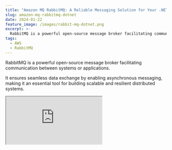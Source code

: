 ```yaml
---
title: "Amazon MQ RabbitMQ: A Reliable Messaging Solution for Your .NET Projects"
slug: amazon-mq-rabbitmq-dotnet
date: 2024-01-22
feature_image: /images/rabbit-mq-dotnet.png
excerpt: >-
  RabbitMQ is a powerful open-source message broker facilitating communication between systems or applications. Let's learn how to get started using RabbitMQ on Amazon MQ from .NET application.
tags:
  - AWS
  - RabbitMQ
---
```

RabbitMQ is a powerful open-source message broker facilitating communication between systems or applications.

It ensures seamless data exchange by enabling asynchronous messaging, making it an essential tool for building scalable and resilient distributed systems.

<iframe src="https://www.youtube.com/embed/4DDAGsXrNAQ?feature=oembed" />

In this post, we will learn how to set up RabbitMQ and start using it from a .NET application to send and receive messages.

_This article is sponsored by AWS and is part of my_ [_RabbitMQ Series_](/blog/tag/rabbitmq/)_._

## Setting Up RabbitMQ

RabbitMQ can be hosted through self-hosted deployments, major cloud providers, containerization with Docker and Kubernetes, managed RabbitMQ providers, etc, offering a wide range of options from complete control to fully managed solutions.

For this post, I will use Amazon MQ, a managed message broker service that supports ActiveMQ and RabbitMQ engine types.

However, you can use [one of the various options that RabbitMQ provides](https://www.rabbitmq.com/download.html) to host your instance, including a local Docker instance.

### Creating RabbitMQ broker on Amazon MQ

[Amazon MQ](https://docs.aws.amazon.com/amazon-mq/latest/developer-guide/welcome.html) is a fully managed message broker service on AWS that supports popular messaging protocols, providing compatibility, reliability, scalability, and security for distributed applications.

Amazon MQ supports Apache ActiveMQ and RabbitMQ engine types.

To create a RabbitMQ message broker, navigate to Amazon MQ in the AWS Console.

Create a new broker and choose RabbitMQ as the broker engine type, as shown below.

![Create a new Amazon MQ broker using the RabbitMQ broker type.](/images/image-1.png)

Create a new Amazon MQ broker using the RabbitMQ broker type.

It then prompts you to choose the deployment mode.

-   **Single-instance broker** → one broker in one Availability Zone, mainly used for development and testing.
-   **Cluster deployment** → logical grouping of three RabbitMQ broker nodes behind a Network Load Balancer, each sharing users, queues, and a distributed state across multiple Availability Zones

![Choose the deployment mode for Amazon MQ Rabbit broker instance - choose between single instance and cluster.](/images/image-2.png)

Choose the deployment mode for Amazon MQ Rabbit broker instance - choose between single instance and cluster.

For purposes of this blog post, I am using a Single instance. However, choose Cluster deployment if you are setting up a production workload.

Once done you can configure the broker name, the instance type, username/password and other advanced configuration required.

![Configure RabbitMQ setting in Amazon MQ.](/images/image-3.png)

Configure RabbitMQ setting in Amazon MQ.

Review and create the RabbitMQ broker instance.

![RabbitMQ broker instance up and running and the details as from the AWS console.](/images/image-5.png)

RabbitMQ broker instance up and running and the details as from the AWS console.

## Creating .NET Application To Send/Receive Messages From RabbitMQ

RabbitMQ is a message broker.

This means you would typically have a sender/producer and a receiver/consumer when building applications on it. The sender sends messages, and the receiver receives and processes them.

To start using the RabbitMQ broker instance set up above, let's first create two console applications - Send and Receive.

To connect and send/receive messages from RabbitMQ, we will use a NuGet package - [RabbitMQ.Client](https://www.nuget.org/packages/RabbitMQ.Client).

Below is a Powershell script to create the Send and Receive .NET console applications and add the required NuGet packages.

It creates a solution file, creates a Send console app with the start-up file as `Send.cs` , adds the NuGet package. It also creates a Receive console app with the start-up file `Receive.cs` and the required packages.

```powershell
# Step 1: Create a new .NET solution

dotnet new sln -n rabbitmq-hello-world

# Step 2: Create the 'Send' console application

dotnet new console -n Send
dotnet add Send/Send.csproj package RabbitMQ.Client
dotnet sln rabbitmq-hello-world.sln add Send/Send.csproj
mv Send/Program.cs Send/Send.cs

# Step 3: Create the 'Receive' console application

dotnet new console -n Receive
dotnet add Receive/Receive.csproj package RabbitMQ.Client
dotnet sln rabbitmq-hello-world.sln add Receive/Receive.csproj
mv Receive/Program.cs Receive/Receive.cs

```

## Core Connection Concepts With RabbitMQ

The two core concepts that you need to know in terms of connecting with RabbitMQ are

-   **Connection:** This represents the TCP connection between your application and the RabbitMQ broker.
-   **Channels:** A virtual connection within a connection**.** Used for specific tasks like publishing, consuming, and declaring queues and exchanges. Channels help organize and optimize communication between your application and the broker.

Since it's undesirable to have multiple TCP connections open at the same time from our applications to RabbitMQ, we can create one Connection and then use Channels to open lightweight connections with the broker.

Channels in RabbitMQ support efficient multiplexing, isolation, resource management, concurrency, and performance optimization while still sharing the same underlying TCP connection.

## Connecting .NET Application with RabbitMQ

To connect to RabbitMQ, let's use the `ConnectionFactory` from the `RabbitMQ.Client` NuGet package to create a new TCP Connection.

```csharp
var factory = new ConnectionFactory
{
    Uri = new Uri("amqps:/b-71e1955a-1942-47e2-9e49-xxxxxxxxxxxx.mq.ap-southeast-2.amazonaws.com"),
    Port = 5671,
    UserName = "<USERNAME FROM CONFIGURATION FILE>",
    Password = "<PASSWORD FROM CONFIGURATION FILE>"
};
using var connection = factory.CreateConnection();
using var channel = connection.CreateModel();

```

The above code specifies the `Uri` to connect to the RabbitMQ instance in Amazon MQ and specify the username/password we used when configuring the RabbitMQ broker instance.

Using the Connection, it creates a Channel (referred to as Model in .NET speak), using the `CreateModel` function.

The Channel instance can then be used to send or receive messages from the RabbitMQ instance.

### Creating a Queue in RabbitMQ From .NET Application

We first need to create a Queue to send or receive messages from RabbitMQ.

A Queue in RabbitMQ is a named message buffer that temporarily stores messages sent by producers and delivers them to consumers.

```csharp
channel.QueueDeclare(queue: "hello",
    durable: false,
    exclusive: false,
    autoDelete: false,
    arguments: null);

```

The above code uses the `QueueDeclare` function on the channel instance to create a simple queue.

Creating a Queue is an idempotent operation.

It means a new Queue is created only if it does not already exist. So it's safe to have this same code in both our Send/Receive applications since we cannot guarantee which one will run first, and we need the Queue to exist regardless of the order in which they are run.

We can now use this Queue to send/receive messages from our .NET application.

### Sending Messages to RabbitMQ From .NET Application

To send a message to RabbitMQ, we can use the `BasicPublish` method on the channel instance.

Below we get the message text to send from the console and send it as the message body.

```csharp
string? message = null;
do
{
    Console.WriteLine("Enter Message. Press [enter] to exit.");
    message = Console.ReadLine();
    if (!string.IsNullOrEmpty(message))
        SendMessage(message, channel);
} while (!string.IsNullOrEmpty(message));

void SendMessage(string s, IModel channel)
{
    var body = Encoding.UTF8.GetBytes(s);

    channel.BasicPublish(exchange: string.Empty,
        routingKey: "hello",
        basicProperties: null,
        body: body);
    Console.WriteLine($" [x] Sent {s}");
}

```

Note that we specify the `exchange` as empty and `routingKey` as the queue name. This uses the [default exchange](https://www.rabbitmq.com/tutorials/amqp-concepts.html#exchange-default) that's available as part of RabbitMQ.

In a future blog post, we will learn more about Exchanges and the different types.

### Receive Messages From RabbitMQ From .NET Application

With the message published successfully we are now ready to add in our first consumer/receiver for this message.

The `channel` instance provides a `BasicConsumer` method to register a consumer instance to a queue.

```csharp

Console.WriteLine(" [*] Waiting for messages.");

var consumer = new EventingBasicConsumer(channel);
consumer.Received += (model, ea) =>
{
    var body = ea.Body.ToArray();
    var message = Encoding.UTF8.GetString(body);
    Console.WriteLine($" [x] Received {message}");
};
channel.BasicConsume(queue: "hello",
    autoAck: true,
    consumer: consumer);

Console.WriteLine(" Press [enter] to exit.");

Console.ReadLine();

```

The RabbitMQ.Client NuGet package provides a `EventingBasicConsumer` class we can use to handle the message processing.

The above code sets up the `Received` event handler with the function to process the message, in this case, writing the message body to the console.

![Send and Receive applications in action, working with Amazon MQ RabbitMQ.](/images/rabbitmq-hello.gif)

Send and Receive applications in action, working with Amazon MQ RabbitMQ.

`Send >` 'Have a great day 😀'